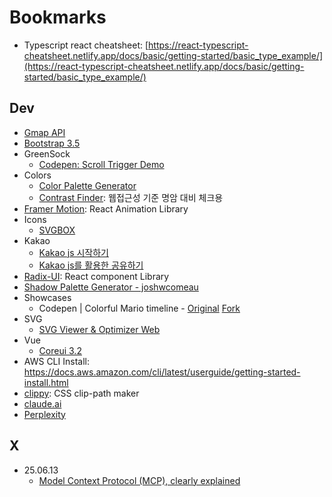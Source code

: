 # Bookmarks

- Typescript react cheatsheet: [https://react-typescript-cheatsheet.netlify.app/docs/basic/getting-started/basic_type_example/](https://react-typescript-cheatsheet.netlify.app/docs/basic/getting-started/basic_type_example/)

## Dev

- [Gmap API](https://developers.google.com/maps/documentation/javascript/examples/overlay-simple)
- [Bootstrap 3.5](https://getbootstrap.com/docs/5.3/getting-started/introduction/)
- GreenSock
  - [Codepen: Scroll Trigger Demo](https://codepen.io/GreenSock/pen/RwPXQOQ)
- Colors
  - [Color Palette Generator](https://coolors.co/)
  - [Contrast Finder](https://app.contrast-finder.org/?lang=ko): 웹접근성 기준 명암 대비 체크용
- [Framer Motion](https://www.framer.com/motion/introduction/): React Animation Library
- Icons
  - [SVGBOX](https://svgbox.net/iconsets)
- Kakao
  - [Kakao js 시작하기](https://developers.kakao.com/docs/latest/ko/getting-started/sdk-js)
  - [Kakao js를 활용한 공유하기](https://developers.kakao.com/docs/latest/ko/message/js-link)
- [Radix-UI](https://www.radix-ui.com/): React component Library
- [Shadow Palette Generator - joshwcomeau](https://www.joshwcomeau.com/shadow-palette/)
- Showcases
  - Codepen | Colorful Mario timeline - [Original](https://codepen.io/t_afif/pen/MWOJqPx) [Fork](https://codepen.io/sundicide/pen/rNYGjeE)
- SVG
  - [SVG Viewer & Optimizer Web](https://www.svgviewer.dev/)
- Vue
  - [Coreui 3.2](https://coreui.io/vue/docs/3.2/)
- AWS CLI Install: https://docs.aws.amazon.com/cli/latest/userguide/getting-started-install.html
- [clippy](https://bennettfeely.com/clippy/): CSS clip-path maker
- [claude.ai](https://claude.ai/)
- [Perplexity](https://www.perplexity.ai)

## X

- 25.06.13
  - [Model Context Protocol (MCP), clearly explained](https://x.com/akshay_pachaar/status/1933503158225154514)